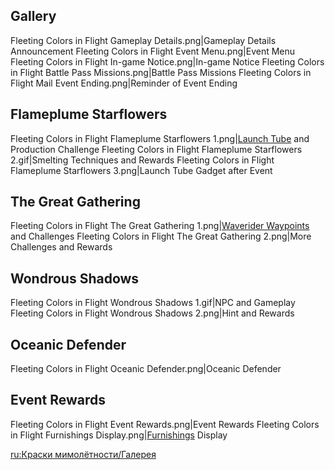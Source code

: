 {{Event Tabs
|subpage1 = Flameplume Starflowers
|subpage2 = The Great Gathering
|subpage3 = Wondrous Shadows
|subpage4 = Oceanic Defender
}}
==Gallery==
<gallery>
Fleeting Colors in Flight Gameplay Details.png|Gameplay Details Announcement
Fleeting Colors in Flight Event Menu.png|Event Menu
Fleeting Colors in Flight In-game Notice.png|In-game Notice
Fleeting Colors in Flight Battle Pass Missions.png|Battle Pass Missions
Fleeting Colors in Flight Mail Event Ending.png|Reminder of Event Ending
</gallery>

==Flameplume Starflowers==
{{Main|Fleeting Colors in Flight/Flameplume Starflowers}}
<gallery>
Fleeting Colors in Flight Flameplume Starflowers 1.png|[[Launch Tube]] and Production Challenge
Fleeting Colors in Flight Flameplume Starflowers 2.gif|Smelting Techniques and Rewards
Fleeting Colors in Flight Flameplume Starflowers 3.png|Launch Tube Gadget after Event
</gallery>
==The Great Gathering==
{{Main|Fleeting Colors in Flight/The Great Gathering}}
<gallery>
Fleeting Colors in Flight The Great Gathering 1.png|[[Waverider Waypoint]]s and Challenges
Fleeting Colors in Flight The Great Gathering 2.png|More Challenges and Rewards
</gallery>

==Wondrous Shadows==
{{Main|Fleeting Colors in Flight/Wondrous Shadows}}
<gallery>
Fleeting Colors in Flight Wondrous Shadows 1.gif|NPC and Gameplay
Fleeting Colors in Flight Wondrous Shadows 2.png|Hint and Rewards
</gallery>

==Oceanic Defender==
{{Main|Fleeting Colors in Flight/Oceanic Defender}}
<gallery>
Fleeting Colors in Flight Oceanic Defender.png|Oceanic Defender
</gallery>

==Event Rewards==
<gallery>
Fleeting Colors in Flight Event Rewards.png|Event Rewards
Fleeting Colors in Flight Furnishings Display.png|[[Furnishings]] Display
</gallery>

[[ru:Краски мимолётности/Галерея]]